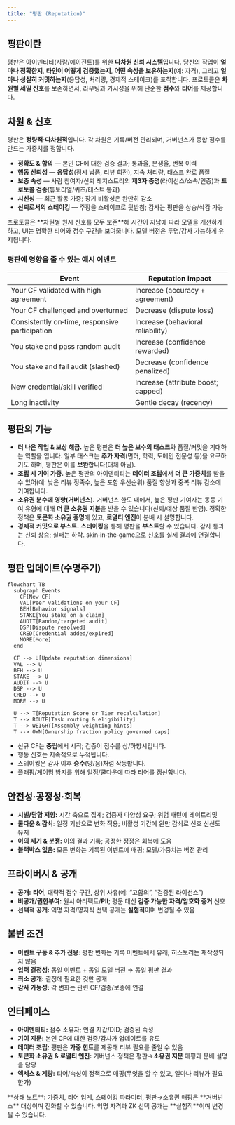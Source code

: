 ```yaml
---
title: "평판 (Reputation)"
---
```


## 평판이란
평판은 아이덴티티(사람/에이전트)를 위한 **다차원 신뢰 시스템**입니다. 당신의 작업이 **얼마나 정확한지**, **타인이 어떻게 검증했는지**, **어떤 속성을 보유하는지**(예: 자격), 그리고 **얼마나 성실히 커밋하는지**(응답성, 처리량, 경제적 스테이크)를 포착합니다. 프로토콜은 **차원별 세밀 신호**를 보존하면서, 라우팅과 가시성을 위해 단순한 **점수**와 **티어**를 제공합니다.

## 차원 & 신호
평판은 **정량적·다차원적**입니다. 각 차원은 기록/버전 관리되며, 거버넌스가 종합 점수를 만드는 가중치를 정합니다.

- **정확도 & 합의** — 본인 CF에 대한 검증 결과; 통과율, 분쟁율, 번복 이력  
- **행동 신뢰성** — **응답성**(정시 납품, 리뷰 회전), 지속 처리량, 태스크 완료 품질  
- **보증 속성** — 사람 참여자/신뢰 레지스트리의 **제3자 증명**(라이선스/소속/인증)과 **프로토콜 검증**(튜토리얼/퀴즈/테스트 통과)  
- **시신성** — 최근 활동 가중; 장기 비활성은 완만히 감소  
- **신뢰로서의 스테이킹** — 주장을 스테이크로 뒷받침; 감사는 평판을 상승/삭감 가능  

<Tip>
프로토콜은 **차원별 원시 신호를 모두 보존**해 시간이 지남에 따라 모델을 개선하게 하고, UI는 명확한 티어와 점수 구간을 보여줍니다. 모델 버전은 투명/감사 가능하게 유지됩니다.
</Tip>

### 평판에 영향을 줄 수 있는 예시 이벤트

| Event | Reputation impact |
|---|---|
| Your CF validated with high agreement | Increase (accuracy + agreement) |
| Your CF challenged and overturned | Decrease (dispute loss) |
| Consistently on‑time, responsive participation | Increase (behavioral reliability) |
| You stake and pass random audit | Increase (confidence rewarded) |
| You stake and fail audit (slashed) | Decrease (confidence penalized) |
| New credential/skill verified | Increase (attribute boost; capped) |
| Long inactivity | Gentle decay (recency) |

## 평판의 기능

- **더 나은 작업 & 보상 해금.** 높은 평판은 **더 높은 보수의 태스크**와 품질/커밋을 기대하는 역할을 엽니다. 일부 태스크는 **추가 자격**(면허, 학력, 도메인 전문성 등)을 요구하기도 하며, 평판은 이를 **보완**합니다(대체 아님).  
- **조립 시 기여 가중.** 높은 평판의 아이덴티티는 **데이터 조립**에서 **더 큰 가중치**를 받을 수 있어(예: 낮은 리뷰 정족수, 높은 포함 우선순위) 품질 향상과 중복 리뷰 감소에 기여합니다.  
- **소유권 분수에 영향(거버넌스).** 거버넌스 한도 내에서, 높은 평판 기여자는 동등 기여 유형에 대해 **더 큰 소유권 지분**을 받을 수 있습니다(신뢰/예상 품질 반영). 정확한 정책은 **토큰화 소유권 증명**에 있고, **로열티 엔진**이 분배 시 설명합니다.  
- **경제적 커밋으로 부스트.** **스테이킹**을 통해 평판을 **부스트**할 수 있습니다. 감사 통과는 신뢰 상승; 실패는 하락. skin‑in‑the‑game으로 신호를 실제 결과에 연결합니다.

## 평판 업데이트(수명주기)
```mermaid
flowchart TB
  subgraph Events
    CF[New CF]
    VAL[Peer validations on your CF]
    BEH[Behavior signals]
    STAKE[You stake on a claim]
    AUDIT[Random/targeted audit]
    DSP[Dispute resolved]
    CRED[Credential added/expired]
    MORE[More]
  end

  CF --> U[Update reputation dimensions]
  VAL --> U
  BEH --> U
  STAKE --> U
  AUDIT --> U
  DSP --> U
  CRED --> U
  MORE --> U

  U --> T[Reputation Score or Tier recalculation]
  T --> ROUTE[Task routing & eligibility]
  T --> WEIGHT[Assembly weighting hints]
  T --> OWN[Ownership fraction policy governed caps]
```

- 신규 CF는 **중립**에서 시작; 검증이 점수를 상/하향시킵니다.  
- 행동 신호는 지속적으로 누적됩니다.  
- 스테이킹은 감사 이후 **승수**(양/음)처럼 작동합니다.  
- 플래핑/게이밍 방지를 위해 일정/쿨다운에 따라 티어를 갱신합니다.

## 안전성·공정성·회복

- **시빌/담합 저항:** 시간 축으로 집계; 검증자 다양성 요구; 위험 패턴에 레이트리밋  
- **쿨다운 & 감쇠:** 일정 기반으로 변화 적용; 비활성 기간에 완만 감쇠로 신호 신선도 유지  
- **이의 제기 & 분쟁:** 이의 결과 기록; 공정한 정정은 회복에 도움  
- **블랙박스 없음:** 모든 변화는 기록된 이벤트에 매핑; 모델/가중치는 버전 관리

## 프라이버시 & 공개

- **공개:** **티어**, 대략적 점수 구간, 상위 사유(예: “고합의”, “검증된 라이선스”)  
- **비공개/권한부여:** 원시 아티팩트/**PII**; 평문 대신 **검증 가능한 자격/암호화 증거** 선호  
- **선택적 공개:** 익명 자격/영지식 선택 공개는 **실험적**이며 변경될 수 있음

## 불변 조건

- **이벤트 구동 & 추가 전용:** 평판 변화는 기록 이벤트에서 유래; 히스토리는 재작성되지 않음  
- **입력 결정성:** 동일 이벤트 + 동일 모델 버전 ⇒ 동일 평판 결과  
- **최소 공개:** 결정에 필요한 것만 공개  
- **감사 가능성:** 각 변화는 관련 CF/검증/보증에 연결

## 인터페이스

- **아이덴티티:** 점수 소유자; 연결 지갑/DID; 검증된 속성  
- **기여 지문:** 본인 CF에 대한 검증/감사가 업데이트를 유도  
- **데이터 조립:** 평판은 **가중 힌트**를 제공해 리뷰 필요를 줄일 수 있음  
- **토큰화 소유권 & 로열티 엔진:** 거버넌스 정책은 평판→**소유권 지분** 매핑과 분배 설명을 담당  
- **액세스 & 계량:** 티어/속성이 정책으로 매핑(무엇을 할 수 있고, 얼마나 리뷰가 필요한가)

<Warning>
**상태 노트**:  
가중치, 티어 임계, 스테이킹 파라미터, 평판→소유권 매핑은 **거버넌스** 대상이며 진화할 수 있습니다. 익명 자격과 ZK 선택 공개는 **실험적**이며 변경될 수 있습니다.
</Warning>


